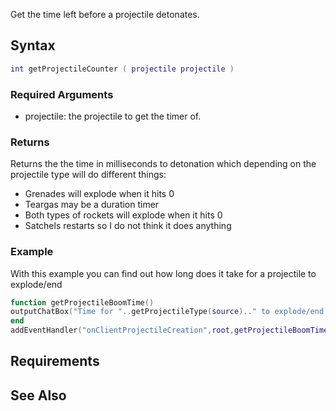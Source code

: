 
{{Client function}}
Get the time left before a projectile detonates.

==Syntax==
<syntaxhighlight lang="lua">int getProjectileCounter ( projectile projectile )</syntaxhighlight>
{{OOP||[[/projectile.md|projectile]]:getCounter|counter|setProjectileCounter}}

===Required Arguments===
* projectile: the projectile to get the timer of.

===Returns===
Returns the the time in milliseconds to detonation which depending on the projectile type will do different things:
* Grenades will explode when it hits 0
* Teargas may be a duration timer
* Both types of rockets will explode when it hits 0
* Satchels restarts so I do not think it does anything

===Example===
<section name="Client" class="client" show="true">
With this example you can find out how long does it take for a projectile to explode/end
<syntaxhighlight lang="lua">
function getProjectileBoomTime()
outputChatBox("Time for "..getProjectileType(source).." to explode/end is "..getProjectileCounter(source).." miliseconds.",255,0,0)
end
addEventHandler("onClientProjectileCreation",root,getProjectileBoomTime)

</syntaxhighlight>
</section>

==Requirements==
{{Requirements|n/a|1.3.0-9.04555|}}

==See Also==
{{Client projectile functions}}